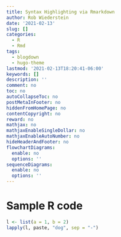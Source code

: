 ```yaml
---
title: Syntax Highlighting via Rmarkdown
author: Rob Wiederstein
date: '2021-02-13'
slug: []
categories:
  - R
  - Rmd
tags:
  - blogdown
  - hugo-theme
lastmod: '2021-02-13T18:20:41-06:00'
keywords: []
description: ''
comment: no
toc: no
autoCollapseToc: no
postMetaInFooter: no
hiddenFromHomePage: no
contentCopyright: no
reward: no
mathjax: no
mathjaxEnableSingleDollar: no
mathjaxEnableAutoNumber: no
hideHeaderAndFooter: no
flowchartDiagrams:
  enable: no
  options: ''
sequenceDiagrams:
  enable: no
  options: ''
---
```


# Sample R code

```r
l <- list(a = 1, b = 2)
lapply(l, paste, "dog", sep = "-")
```

